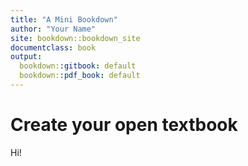 ```yaml
---
title: "A Mini Bookdown"
author: "Your Name"
site: bookdown::bookdown_site
documentclass: book
output:
  bookdown::gitbook: default
  bookdown::pdf_book: default
---
```


# Create your open textbook

Hi!
